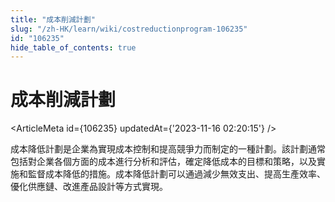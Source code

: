 ```yaml
---
title: "成本削減計劃"
slug: "/zh-HK/learn/wiki/costreductionprogram-106235"
id: "106235"
hide_table_of_contents: true
---
```



# 成本削減計劃

<ArticleMeta id={106235} updatedAt={'2023-11-16 02:20:15'} />
<div className='border-solid border-b border-t-0 my-4 border-[var(--ifm-color-gray-300)]' />

成本降低計劃是企業為實現成本控制和提高競爭力而制定的一種計劃。該計劃通常包括對企業各個方面的成本進行分析和評估，確定降低成本的目標和策略，以及實施和監督成本降低的措施。成本降低計劃可以通過減少無效支出、提高生產效率、優化供應鏈、改進產品設計等方式實現。
